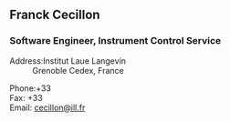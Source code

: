 ==Franck Cecillon==
===Software Engineer, Instrument Control Service===
;Address:Institut Laue Langevin
:Grenoble Cedex, France

;Phone:+33
;Fax: +33
;Email: [mailto:cecillon@ill.fr cecillon@ill.fr]